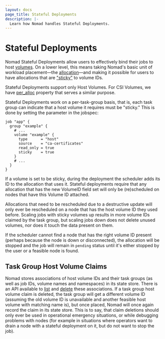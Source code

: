 ```yaml
---
layout: docs
page_title: Stateful Deployments
description: |-
  Learn how Nomad handles Stateful Deployments.
---
```


# Stateful Deployments

Nomad Stateful Deployments allow users to effectively bind their jobs to host
[volumes]. On a lower level, this means taking Nomad's basic unit of workload
placement—the [allocation]—and making it possible for users to have allocations
that are ["sticky"] to volume IDs.

<Note>
Stateful Deployments support only Host Volumes. For CSI Volumes, we have <a
href="/nomad/docs/job-specification/volume#per_alloc">per_alloc</a> property
that serves a similar purpose.
</Note>

Stateful Deployments work on a per-task-group basis, that is, each task group
can indicate that a host volume it requires must be "sticky." This is done by
setting the parameter in the jobspec:

```hcl
job "app" {
  group "example" {
    # ...
    volume "example" {
      type      = "host"
      source    = "ca-certificates"
      read_only = true
      sticky    = true
    }
    # ...
  }
}
```

If a volume is set to be sticky, during the deployment the scheduler adds its
ID to the allocation that uses it. Stateful deployments require that any
allocation that has the new VolumeID field set will only be (re)scheduled on
nodes that have this Volume ID attached.

Allocations that need to be rescheduled due to a destructive update will only
ever be rescheduled on a node that has the host volume ID they used before.
Scaling jobs with sticky volumes up results in more volume IDs claimed by the
task group, but scaling jobs down does not delete unused volumes, nor does it
touch the data present on them.

If the scheduler cannot find a node that has the right volume ID present
(perhaps because the node is down or disconnected), the allocation will be
stopped and the job will remain in `pending` status until it's either stopped
by the user or a feasible node is found.

## Task Group Host Volume Claims

Nomad stores associations of host volume IDs and their task groups (as well as
job IDs, volume names and namespaces) in its state store. There is an API
available to [list] and [delete] these associations. If a task group host volume
claim is deleted, the task group will get a different volume ID (assuming the
old volume ID is unavailable and another feasible host volume with matching name
is), but once placed, Nomad will once again record the claim in its state store.
This is to say, that claim deletions should only ever be used in operational
emergency situations, or while debugging problems with nodes (for example in
situations where operators want to drain a node with a stateful deployment on
it, but do not want to stop the job). 

[allocation]: /nomad/docs/glossary#allocation
[delete]: /nomad/api-docs/volumes#delete-task-group-host-volume-claims
[list]: /nomad/api-docs/volumes#list-task-group-host-volume-claims
[per_alloc]: /nomad/docs/job-specification/volume#per_alloc
["sticky"]: /nomad/docs/job-specification/volume#sticky
[volumes]: /nomad/docs/other-specifications/volume
